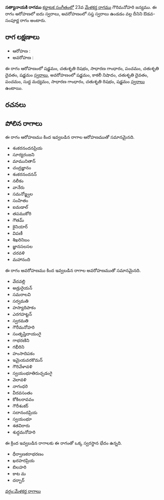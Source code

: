 {{Infobox ragam
	| name          	= సత్యానాయకి
	| synonym	    	= 
	| mela          	= 
	| chakra        	= 
	| janaka        	= 
	| type          	= ఔడవ-సంపూర్ణ
	| arohanam      	= {{svaraC|S|R2|G2|P|D2|S'}} 
	| avarohanam    	= {{svaraC|S'|N3|D2|P|M1|G2|R2|S}}
	| jeeva         	=
	| chhaya        	=
	| nyasa         	=
	| vishesha      	= 
	| equivalent  		= 
}}
{{కర్ణాటక సంగీత రాగాలు}}
'''సత్యానాయకి రాగము''' [[కర్ణాటక సంగీతం]]లో 23వ [[మేళకర్త రాగము]] గౌరిమనోహరి జన్యము.  ఈ రాగం ఆరోహణలో ఐదు స్వరాలు, అవరోహణంలో సప్త స్వరాలు ఉండడం వల్ల దీనిని ఔడవ-సంపూర్ణ రాగం అంటారు.


==రాగ లక్షణాలు==


* ఆరోహణ : {{svaraC|S|R2|G2|P|D2|S'}} 
* అవరోహణ : {{svaraC|S'|N3|D2|P|M1|G2|R2|S}}

ఈ రాగం ఆరోహణంలో షడ్జమం, చతుశృతి రిషభం, సాధారణ గాంధారం, పంచమం, చతుశృతి దైవతం, షడ్జమం [[స్వరాలు]], అవరోహణంలో షడ్జమం, కాకలీ నిషాదం, చతుశృతి దైవతం, పంచమం, సుద్ద మధ్యమం, సాధారణ గాంధారం, చతుశృతి రిషభం, షడ్జమం [[స్వరాలు]] ఉంటాయి.

==రచనలు==



==పోలిన రాగాలు==
ఈ రాగం ఆరోహణము కింద ఇవ్వబడిన రాగాల ఆరోహణముతో సమానమైనది.
* శంకరనందనప్రియ
* సూర్యరంజని
* మామునితాన్
* చంద్రజ్ఞానం
* శంకరనందనన్
* నలీకం
* వానేరు
* సమనోజ్జ్వల
* సంహితం
* ఐమడాల్
* తపముకోరి
* గౌతమ్
* కైనియార్
* విపణీ
* శిఖరినిబం
* జ్ఞానసలసల
* చరవళి
* మహానంది

ఈ రాగం అవరోహణము కింద ఇవ్వబడిన రాగాల అవరోహణముతో సమానమైనది.
* వేదవల్లి
* అడ్రురైయన్
* సమరాలవి
* సర్వమతి
* హస్యాదిపాకం
* ఎరగహట్టన్
* స్వరమతి
* గౌరీమనోహరి
* సంతృప్తిదాయంగై
* గాభరణిని
* గభీరిని
* హంసాదిపకం
* ఇమైయవరకొమన్
* గౌరివేళావళి
* స్వయంభూతిరుచ్చడంగై
* వెలావళి
* నాగంధరి
* వీరవసంతం
* కోకిలరావవం
* గౌరీశంకర్
* సదానందప్రియ
* స్వయంభూ
* శతవిరారు
* శుద్ధమనోహరి

ఈ క్రింద ఇవ్వబడిన రాగాలకు ఈ రాగంతో ఒక్క స్వరస్థాన భేదం ఉన్నది.
* ధీర్వాణకరాభరణం
* ఖరహరప్రియ
* బిలహరి
* కాట మ
* దర్బార్



[[వర్గం:మేళకర్త రాగాలు]]